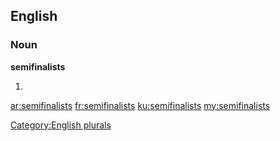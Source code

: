 ==English==

===Noun===
'''semifinalists'''

# {{plural of|[[semifinalist]]}}

[[Category:English plurals]]

[[ar:semifinalists]]
[[fr:semifinalists]]
[[ku:semifinalists]]
[[my:semifinalists]]